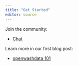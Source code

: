 ```yaml
---
title: "Get Started"
editor: source
---
```


Join the community:

- [Chat](/pages/get-started/chat/index.qmd)

Learn more in our first blog post:

- [openwashdata 101](/pages/blog/posts/2023-07-04-owd101/index.qmd)

